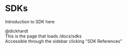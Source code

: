 # SDKs

Introduction to SDK here

@dickhardt  
This is the page that loads /docs/sdks  
Accessible through the sidebar clicking "SDK References"